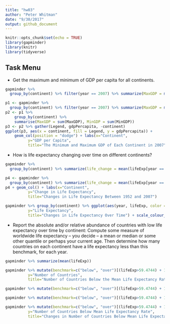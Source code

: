 ```yaml
---
title: "hw03"
author: "Peter Whitman"
date: "9/30/2017"
output: github_document
---
```


```r
knitr::opts_chunk$set(echo = TRUE)
library(gapminder)
library(knitr)
library(tidyverse)
```

## Task Menu

* Get the maximum and minimum of GDP per capita for all continents. 

```r
gapminder %>% 
  group_by(continent) %>% filter(year == 2007) %>% summarize(MaxGDP = max(gdpPercap), MinGDP = min(gdpPercap)) 

```

```r
p1 <- gapminder %>% 
  group_by(continent) %>% filter(year == 2007) %>% summarize(MaxGDP = max(gdpPercap), MinGDP = min(gdpPercap)) 
p2 <- p1 %>%
    group_by(continent) %>%
    summarise(MaxGDP = sum(MaxGDP), MinGDP = sum(MinGDP))
p3 <- p2 %>% gather(Legend, gdpPercapita, -continent)
ggplot(p3, aes(x = continent, fill = Legend, y = gdpPercapita)) +
    geom_col(position = "dodge") + labs(x="Continent", 
          y="GDP per Capita",
          title="The Minimum and Maximum GDP of Each Continent in 2007") 
```

* How is life expectancy changing over time on different continents?

```r
gapminder %>% 
  group_by(continent) %>% summarize(life_change = mean(lifeExp[year == 2007] - lifeExp[year == 1952]))

```

```r
p4 <- gapminder %>% 
  group_by(continent) %>% summarize(life_change = mean(lifeExp[year == 2007] - lifeExp[year == 1952])) %>% ggplot(aes(continent, life_change))
p4 + geom_col() + labs(x="Continent", 
          y="Change in Life Expectancy",
          title="Changes in Life Expectancy Between 1952 and 2007") 
```

```r
gapminder %>% group_by(continent) %>% ggplot(aes(year, lifeExp, color = continent)) + geom_smooth() + labs(x="Year", 
          y="Life Expectancy",
          title="Changes in Life Expectancy Over Time") + scale_colour_discrete("Continents of\n the World")
```

* Report the absolute and/or relative abundance of countries with low life expectancy over time by continent: Compute some measure of worldwide life expectancy – you decide – a mean or median or some other quantile or perhaps your current age. Then determine how many countries on each continent have a life expectancy less than this benchmark, for each year.

```r
gapminder %>% summarize(mean(lifeExp))
```

```r
gapminder %>% mutate(benchmark=c("below", "over")[(lifeExp>59.4744) + 1]) %>% group_by(year) %>% filter(benchmark=="below") %>% count(benchmark) %>% ggplot(aes(year,n)) + geom_col() + labs(x="Year", 
          y="Number of Countries",
          title="Number of Countries Below the Mean Life Expectancy Rate Each Year")

```


```r
gapminder %>% mutate(benchmark=c("below", "over")[(lifeExp>59.4744) + 1]) %>% group_by(year) %>% filter(benchmark == "below") %>% count(benchmark) 
```

```r
gapminder %>% mutate(benchmark=c("below", "over")[(lifeExp>59.4744) + 1]) %>% group_by(continent) %>% filter(benchmark == "below") %>% count(benchmark, year)
```


```r
gapminder %>% mutate(benchmark=c("below", "over")[(lifeExp>59.4744) + 1]) %>% group_by(continent) %>% filter(benchmark == "below") %>% count(benchmark, year) %>% ggplot(aes(year, n, color = continent)) + geom_smooth() + labs(x="Year", 
          y="Number of Countries Below Mean Life Expectancy Rate",
          title="Changes in Number of Countries Below Mean Life Expectancy Rate Over Time") + scale_colour_discrete("Continents of\n the World")
```